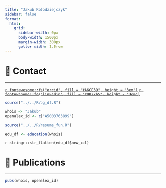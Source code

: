 ```yaml
---
title: "Jakub Kołodziejczyk"
sidebar: false
format:
  html:
    grid:
      sidebar-width: 0px
      body-width: 1500px
      margin-width: 300px
      gutter-width: 1.5rem
---
```


<!-- # 📝 **Bio** -->

<!-- ------------------------------------------------------------------------ -->

<!-- something -->


# 📱 **Contact** {#contact}

------------------------------------------------------------------------

<!-- [`r fontawesome::fa("envelope", prefer_type = "regular", fill = "pink", height = "3em")`]() -->
<!-- [`r fontawesome::fa("github", fill = "#24292e", height = "3em")`]() -->
[`r fontawesome::fa("orcid", fill = "#A6CE39", height = "3em")`](https://orcid.org/0000-0002-7187-6988)
<!-- [`r fontawesome::fa("facebook", fill = "#304f85", height = "3em")`](https://www.facebook.com/) -->
[`r fontawesome::fa("linkedin", fill = "#0077b5", height = "3em")`](https://www.linkedin.com/in/kolodziejczykjakub/)
<!-- [`r fontawesome::fa("twitter", fill = "#15a7ff", height = "3em")`](https://twitter.com/) -->
<!-- [`r fontawesome::fa("x-twitter", fill = "#24292e", height = "3em")`](https://x.com/) -->
<!-- [`r fontawesome::fa("steam", fill = "#2f4f4f", height = "3em")`]() -->
<!-- [`r fontawesome::fa("playstation", fill = "#4739aa", height = "3em")`]() -->

```r
source("../../R/bg_df.R")

whois <- "Jakub"
openalex_id <- c("A5003763899")

source("../../R/resume_fun.R")
```


<!-- # 🚀 **Research stays** -->

<!-- ------------------------------------------------------------------------ -->

<!-- ```{r, echo=FALSE, message=FALSE} -->

<!-- research_stay(whois) -->

<!-- ``` -->


<!-- # 💻🧫 **Experience** -->

<!-- ------------------------------------------------------------------------ -->

<!-- ```{r, echo=FALSE, message=FALSE} -->

<!-- work(whois) -->

<!-- ``` -->


<!-- # 🎓 **Education** -->

<!-- ------------------------------------------------------------------------ -->

```r

edu_df <- education(whois)

```

`r stringr::str_flatten(edu_df$new_col)`


<!-- # 👏🏻 **Conferences, workshops** 🤝🏻  -->

<!-- ------------------------------------------------------------------------ -->

<!-- ```{r, echo=FALSE, message=FALSE} -->

<!-- conf_work(whois) -->

<!-- ``` -->


#  📖 **Publications**

------------------------------------------------------------------------

```r

pubs(whois, openalex_id)

```


<!-- #  🧑🏻‍🔬 **Other activities** -->

<!-- ------------------------------------------------------------------------ -->
